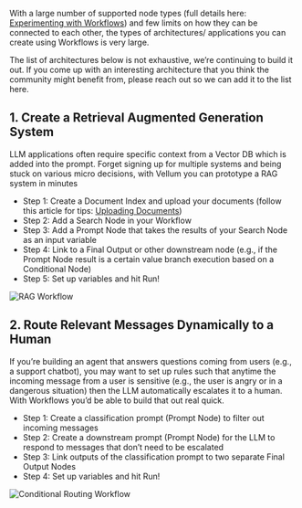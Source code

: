 With a large number of supported node types (full details here: [Experimenting with Workflows](/help-center/workflows/experimentation)) and few limits on how they can be connected to each other, the types of architectures/ applications you can create using Workflows is very large.

The list of architectures below is not exhaustive, we’re continuing to build it out. If you come up with an interesting architecture that you think the community might benefit from, please reach out so we can add it to the list here.

## 1. Create a Retrieval Augmented Generation System

LLM applications often require specific context from a Vector DB which is added into the prompt. Forget signing up for multiple systems and being stuck on various micro decisions, with Vellum you can prototype a RAG system in minutes

- Step 1: Create a Document Index and upload your documents (follow this article for tips: [Uploading Documents](/help-center/documents/uploading-documents))
- Step 2: Add a Search Node in your Workflow
- Step 3: Add a Prompt Node that takes the results of your Search Node as an input variable
- Step 4: Link to a Final Output or other downstream node (e.g., if the Prompt Node result is a certain value branch execution based on a Conditional Node)
- Step 5: Set up variables and hit Run!

![RAG Workflow](https://storage.googleapis.com/vellum-public/help-docs/rag_workflow.png)

## 2. Route Relevant Messages Dynamically to a Human

If you’re building an agent that answers questions coming from users (e.g., a support chatbot), you may want to set up rules such that anytime the incoming message from a user is sensitive (e.g., the user is angry or in a dangerous situation) then the LLM automatically escalates it to a human. With Workflows you’d be able to build that out real quick.

- Step 1: Create a classification prompt (Prompt Node) to filter out incoming messages
- Step 2: Create a downstream prompt (Prompt Node) for the LLM to respond to messages that don’t need to be escalated
- Step 3: Link outputs of the classification prompt to two separate Final Output Nodes
- Step 4: Set up variables and hit Run!

![Conditional Routing Workflow](https://storage.googleapis.com/vellum-public/help-docs/message_routing_workflow.png)